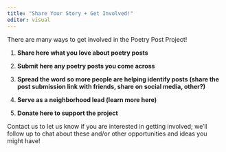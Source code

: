 ```yaml
---
title: "Share Your Story + Get Involved!"
editor: visual
---
```


There are many ways to get involved in the Poetry Post Project! 

1.  **Share here what you love about poetry posts**

2.  **Submit here any poetry posts you come across**

3.  **Spread the word so more people are helping identify posts (share the post submission link with friends, share on social media, other?)**

4.  **Serve as a neighborhood lead (learn more here)**

5.  **Donate here to support the project**

Contact us to let us know if you are interested in getting involved; we’ll follow up to chat about these and/or other opportunities and ideas you might have!
